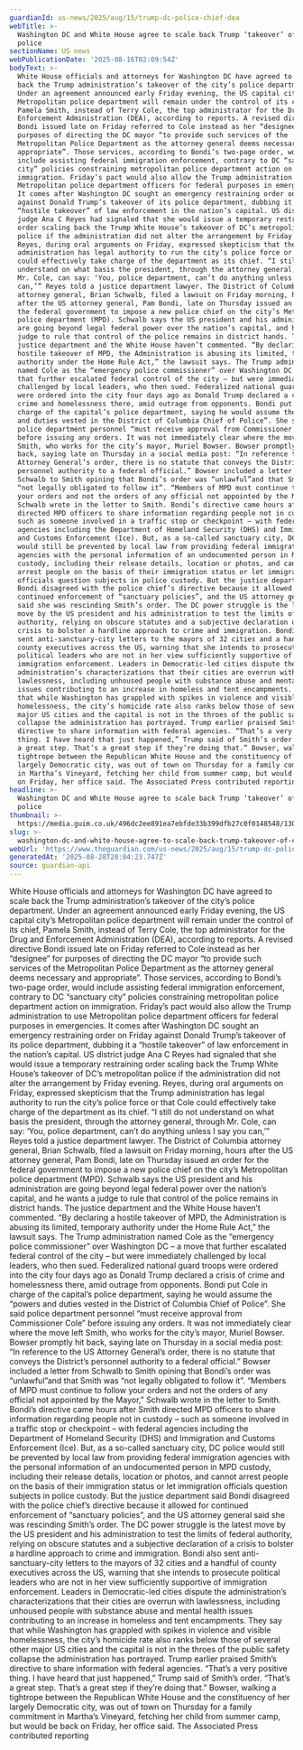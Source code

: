 ```yaml
---
guardianId: us-news/2025/aug/15/trump-dc-police-chief-dea
webTitle: >-
  Washington DC and White House agree to scale back Trump ‘takeover’ of city
  police
sectionName: US news
webPublicationDate: '2025-08-16T02:09:54Z'
bodyText: >-
  White House officials and attorneys for Washington DC have agreed to scale
  back the Trump administration’s takeover of the city’s police department.
  Under an agreement announced early Friday evening, the US capital city’s
  Metropolitan police department will remain under the control of its chief,
  Pamela Smith, instead of Terry Cole, the top administrator for the Drug and
  Enforcement Administration (DEA), according to reports. A revised directive
  Bondi issued late on Friday referred to Cole instead as her “designee” for
  purposes of directing the DC mayor “to provide such services of the
  Metropolitan Police Department as the attorney general deems necessary and
  appropriate”. Those services, according to Bondi’s two-page order, would
  include assisting federal immigration enforcement, contrary to DC “sanctuary
  city” policies constraining metropolitan police department action on
  immigration. Friday’s pact would also allow the Trump administration to use
  Metropolitan police department officers for federal purposes in emergencies.
  It comes after Washington DC sought an emergency restraining order on Friday
  against Donald Trump’s takeover of its police department, dubbing it a
  “hostile takeover” of law enforcement in the nation’s capital. US district
  judge Ana C Reyes had signaled that she would issue a temporary restraining
  order scaling back the Trump White House’s takeover of DC’s metropolitan
  police if the administration did not alter the arrangement by Friday evening.
  Reyes, during oral arguments on Friday, expressed skepticism that the Trump
  administration has legal authority to run the city’s police force or that Cole
  could effectively take charge of the department as its chief. “I still do not
  understand on what basis the president, through the attorney general, through
  Mr. Cole, can say: ‘You, police department, can’t do anything unless I say you
  can,’” Reyes told a justice department lawyer. The District of Columbia
  attorney general, Brian Schwalb, filed a lawsuit on Friday morning, hours
  after the US attorney general, Pam Bondi, late on Thursday issued an order for
  the federal government to impose a new police chief on the city’s Metropolitan
  police department (MPD). Schwalb says the US president and his administration
  are going beyond legal federal power over the nation’s capital, and he wants a
  judge to rule that control of the police remains in district hands. The
  justice department and the White House haven’t commented. “By declaring a
  hostile takeover of MPD, the Administration is abusing its limited, temporary
  authority under the Home Rule Act,” the lawsuit says. The Trump administration
  named Cole as the “emergency police commissioner” over Washington DC – a move
  that further escalated federal control of the city – but were immediately
  challenged by local leaders, who then sued. Federalized national guard troops
  were ordered into the city four days ago as Donald Trump declared a crisis of
  crime and homelessness there, amid outrage from opponents. Bondi put Cole in
  charge of the capital’s police department, saying he would assume the “powers
  and duties vested in the District of Columbia Chief of Police”. She said
  police department personnel “must receive approval from Commissioner Cole”
  before issuing any orders. It was not immediately clear where the move left
  Smith, who works for the city’s mayor, Muriel Bowser. Bowser promptly hit
  back, saying late on Thursday in a social media post: “In reference to the US
  Attorney General’s order, there is no statute that conveys the District’s
  personnel authority to a federal official.” Bowser included a letter from
  Schwalb to Smith opining that Bondi’s order was “unlawful”and that Smith was
  “not legally obligated to follow it”. “Members of MPD must continue to follow
  your orders and not the orders of any official not appointed by the Mayor,”
  Schwalb wrote in the letter to Smith. Bondi’s directive came hours after Smith
  directed MPD officers to share information regarding people not in custody –
  such as someone involved in a traffic stop or checkpoint – with federal
  agencies including the Department of Homeland Security (DHS) and Immigration
  and Customs Enforcement (Ice). But, as a so-called sanctuary city, DC police
  would still be prevented by local law from providing federal immigration
  agencies with the personal information of an undocumented person in MPD
  custody, including their release details, location or photos, and cannot
  arrest people on the basis of their immigration status or let immigration
  officials question subjects in police custody. But the justice department said
  Bondi disagreed with the police chief’s directive because it allowed for
  continued enforcement of “sanctuary policies”, and the US attorney general
  said she was rescinding Smith’s order. The DC power struggle is the latest
  move by the US president and his administration to test the limits of federal
  authority, relying on obscure statutes and a subjective declaration of a
  crisis to bolster a hardline approach to crime and immigration. Bondi also
  sent anti-sanctuary-city letters to the mayors of 32 cities and a handful of
  county executives across the US, warning that she intends to prosecute
  political leaders who are not in her view sufficiently supportive of
  immigration enforcement. Leaders in Democratic-led cities dispute the
  administration’s characterizations that their cities are overrun with
  lawlessness, including unhoused people with substance abuse and mental health
  issues contributing to an increase in homeless and tent encampments. They say
  that while Washington has grappled with spikes in violence and visible
  homelessness, the city’s homicide rate also ranks below those of several other
  major US cities and the capital is not in the throes of the public safety
  collapse the administration has portrayed. Trump earlier praised Smith’s
  directive to share information with federal agencies. “That’s a very positive
  thing. I have heard that just happened,” Trump said of Smith’s order. “That’s
  a great step. That’s a great step if they’re doing that.” Bowser, walking a
  tightrope between the Republican White House and the constituency of her
  largely Democratic city, was out of town on Thursday for a family commitment
  in Martha’s Vineyard, fetching her child from summer camp, but would be back
  on Friday, her office said. The Associated Press contributed reporting
headline: >-
  Washington DC and White House agree to scale back Trump ‘takeover’ of city
  police
thumbnail: >-
  https://media.guim.co.uk/496dc2ee891ea7ebfde33b399dfb27c0f0148548/130_0_2945_2356/500.jpg
slug: >-
  washington-dc-and-white-house-agree-to-scale-back-trump-takeover-of-city-police
webUrl: 'https://www.theguardian.com/us-news/2025/aug/15/trump-dc-police-chief-dea'
generatedAt: '2025-08-28T20:04:23.747Z'
source: guardian-api
---
```

White House officials and attorneys for Washington DC have agreed to scale back the Trump administration’s takeover of the city’s police department. Under an agreement announced early Friday evening, the US capital city’s Metropolitan police department will remain under the control of its chief, Pamela Smith, instead of Terry Cole, the top administrator for the Drug and Enforcement Administration (DEA), according to reports. A revised directive Bondi issued late on Friday referred to Cole instead as her “designee” for purposes of directing the DC mayor “to provide such services of the Metropolitan Police Department as the attorney general deems necessary and appropriate”. Those services, according to Bondi’s two-page order, would include assisting federal immigration enforcement, contrary to DC “sanctuary city” policies constraining metropolitan police department action on immigration. Friday’s pact would also allow the Trump administration to use Metropolitan police department officers for federal purposes in emergencies. It comes after Washington DC sought an emergency restraining order on Friday against Donald Trump’s takeover of its police department, dubbing it a “hostile takeover” of law enforcement in the nation’s capital. US district judge Ana C Reyes had signaled that she would issue a temporary restraining order scaling back the Trump White House’s takeover of DC’s metropolitan police if the administration did not alter the arrangement by Friday evening. Reyes, during oral arguments on Friday, expressed skepticism that the Trump administration has legal authority to run the city’s police force or that Cole could effectively take charge of the department as its chief. “I still do not understand on what basis the president, through the attorney general, through Mr. Cole, can say: ‘You, police department, can’t do anything unless I say you can,’” Reyes told a justice department lawyer. The District of Columbia attorney general, Brian Schwalb, filed a lawsuit on Friday morning, hours after the US attorney general, Pam Bondi, late on Thursday issued an order for the federal government to impose a new police chief on the city’s Metropolitan police department (MPD). Schwalb says the US president and his administration are going beyond legal federal power over the nation’s capital, and he wants a judge to rule that control of the police remains in district hands. The justice department and the White House haven’t commented. “By declaring a hostile takeover of MPD, the Administration is abusing its limited, temporary authority under the Home Rule Act,” the lawsuit says. The Trump administration named Cole as the “emergency police commissioner” over Washington DC – a move that further escalated federal control of the city – but were immediately challenged by local leaders, who then sued. Federalized national guard troops were ordered into the city four days ago as Donald Trump declared a crisis of crime and homelessness there, amid outrage from opponents. Bondi put Cole in charge of the capital’s police department, saying he would assume the “powers and duties vested in the District of Columbia Chief of Police”. She said police department personnel “must receive approval from Commissioner Cole” before issuing any orders. It was not immediately clear where the move left Smith, who works for the city’s mayor, Muriel Bowser. Bowser promptly hit back, saying late on Thursday in a social media post: “In reference to the US Attorney General’s order, there is no statute that conveys the District’s personnel authority to a federal official.” Bowser included a letter from Schwalb to Smith opining that Bondi’s order was “unlawful”and that Smith was “not legally obligated to follow it”. “Members of MPD must continue to follow your orders and not the orders of any official not appointed by the Mayor,” Schwalb wrote in the letter to Smith. Bondi’s directive came hours after Smith directed MPD officers to share information regarding people not in custody – such as someone involved in a traffic stop or checkpoint – with federal agencies including the Department of Homeland Security (DHS) and Immigration and Customs Enforcement (Ice). But, as a so-called sanctuary city, DC police would still be prevented by local law from providing federal immigration agencies with the personal information of an undocumented person in MPD custody, including their release details, location or photos, and cannot arrest people on the basis of their immigration status or let immigration officials question subjects in police custody. But the justice department said Bondi disagreed with the police chief’s directive because it allowed for continued enforcement of “sanctuary policies”, and the US attorney general said she was rescinding Smith’s order. The DC power struggle is the latest move by the US president and his administration to test the limits of federal authority, relying on obscure statutes and a subjective declaration of a crisis to bolster a hardline approach to crime and immigration. Bondi also sent anti-sanctuary-city letters to the mayors of 32 cities and a handful of county executives across the US, warning that she intends to prosecute political leaders who are not in her view sufficiently supportive of immigration enforcement. Leaders in Democratic-led cities dispute the administration’s characterizations that their cities are overrun with lawlessness, including unhoused people with substance abuse and mental health issues contributing to an increase in homeless and tent encampments. They say that while Washington has grappled with spikes in violence and visible homelessness, the city’s homicide rate also ranks below those of several other major US cities and the capital is not in the throes of the public safety collapse the administration has portrayed. Trump earlier praised Smith’s directive to share information with federal agencies. “That’s a very positive thing. I have heard that just happened,” Trump said of Smith’s order. “That’s a great step. That’s a great step if they’re doing that.” Bowser, walking a tightrope between the Republican White House and the constituency of her largely Democratic city, was out of town on Thursday for a family commitment in Martha’s Vineyard, fetching her child from summer camp, but would be back on Friday, her office said. The Associated Press contributed reporting
